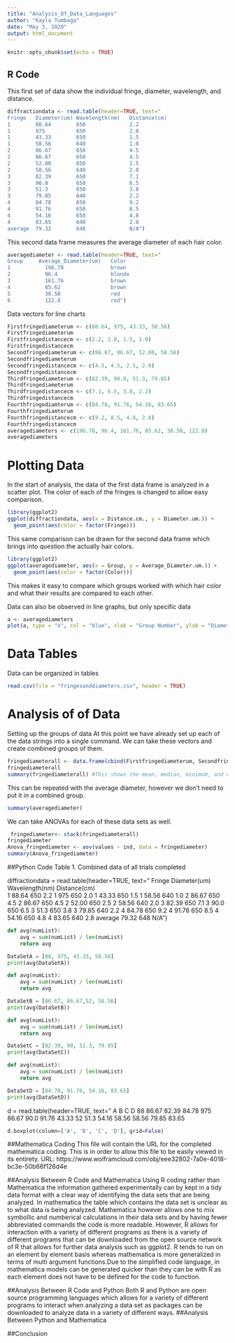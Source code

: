 ```yaml
---
title: "Analysis_Of_Data_Languages"
author: "Kayla Tumbaga"
date: "May 3, 2020"
output: html_document
---
```


```r
knitr::opts_chunk$set(echo = TRUE)
```

## R Code
This first set of data show the individual fringe, diameter, wavelength, and distance.
```r
diffractiondata <- read.table(header=TRUE, text="
Fringe   Diameter(um) Wavelength(nm)   Distance(cm)   
1        88.64        650              2.2
1        975          650              2.0
1        43.33        650              1.5
1        58.56        640              1.0
2        86.67        650              4.5
2        86.67        650              4.5
2        52.00        650              2.5
2        58.56        640              2.0
3        82.39        650              7.1
3        90.0         650              6.5
3        51.3         650              3.8
3        79.85        640              2.2
4        84.78        650              9.2
4        91.76        650              8.5
4        54.16        650              4.8
4        83.65        640              2.8
average  79.32        648              N/A")    
```

This second data frame measures the average diameter of each hair color. 
```r
averagediameter <- read.table(header=TRUE, text="
Group     Average_Diameter(um)   Color
1           196.78               brown
2           96.4                 blonde
3           161.76               brown
4           85.62                brown
5           30.58                red
6           122.8                red")
```

Data vectors for line charts
```r
Firstfringediameterum <- c(88.64, 975, 43.33, 58.56)
Firstfringediameterum
Firstfringedistancecm <- c(2.2, 2.0, 1.5, 1.0)
Firstfringedistancecm
Secondfringediameterum <- c(86.67, 86.67, 52.00, 58.56)
Secondfringediameterum
Secondfringedistancecm <- c(4.5, 4.5, 2.5, 2.0)
Secondfringedistancecm
Thirdfringediameterum <- c(82.39, 90.0, 51.3, 79.85)
Thirdfringediameterum
Thirdfringedistancecm <- c(7.1, 6.5, 3.8, 2.2)
Thirdfringedistancecm
Fourthfringediamterum <- c(84.78, 91.76, 54.16, 83.65)
Fourthfringediamterum
Fourthfringedistancecm <- c(9.2, 8.5, 4.8, 2.8)
Fourthfringedistancecm
averagediameters <- c(196.78, 96.4, 161.76, 85.62, 30.58, 122.8)
averagediameters
```


# Plotting Data 

In the start of analysis, the data of the first data frame is analyzed in a scatter plot. The color of each of the fringes is changed to allow easy comparison.

```r
library(ggplot2)
ggplot(diffractiondata, aes(x = Distance.cm., y = Diameter.um.)) + 
  geom_point(aes(color = factor(Fringe)))
```

This same comparison can be drawn for the second data frame which brings into question the actually hair colors.

```r
library(ggplot2)
ggplot(averagediameter, aes(x = Group, y = Average_Diameter.um.)) +
  geom_point(aes(color = factor(Color)))
```

This makes it easy to compare which groups worked with which hair color and what their results are compared to each other. 

Data can also be observed in line graphs, but only specific data
```r
a <- averagediameters
plot(a, type = "o", col = "blue", xlab = "Group Number", ylab = "Diameter Measured in um", main = "Average Diameters of Hair by Group")
```

# Data Tables

Data can be organized in tables
```r
read.csv(file = "fringesanddiameters.csv", header = TRUE)
```

# Analysis of of Data

Setting up the groups of data
At this point we have already set up each of the data strings into a single command. We can take these vectors and create combined groups of them.
```r
fringediameterall <- data.frame(cbind(Firstfringediameterum, Secondfringediameterum, Thirdfringediameterum, Fourthfringediamterum))
fringediameterall
summary(fringediameterall) #This shows the mean, median, minimum, and maximums through each of these data sets.
```
This can be repeated with the average diameter, however we don't need to put it in a combined group.
```r
summary(averagediameter)
```
We can take ANOVAs for each of these data sets as well.
```r
 fringediameter<- stack(fringediameterall)
fringediameter
Anova_fringediameter <- aov(values ~ ind, data = fringediameter)
summary(Anova_fringediameter)
```


##Python Code
Table 1. Combined data of all trials completed

diffractiondata = read.table(header=TRUE, text="
Fringe   Diameter(um) Wavelength(nm)   Distance(cm)   
1        88.64        650              2.2
1        975          650              2.0
1        43.33        650              1.5
1        58.56        640              1.0
2        86.67        650              4.5
2        86.67        650              4.5
2        52.00        650              2.5
2        58.56        640              2.0
3        82.39        650              7.1
3        90.0         650              6.5
3        51.3         650              3.8
3        79.85        640              2.2
4        84.78        650              9.2
4        91.76        650              8.5
4        54.16        650              4.8
4        83.65        640              2.8
average  79.32        648              N/A") 

```python
def avg(numList):
    avg = sum(numList) / len(numList)
    return avg

DataSetA = [88, 975, 43.33, 58.56]
print(avg(DataSetA))
```

```python
def avg(numList):
    avg = sum(numList) / len(numList)
    return avg

DataSetB = [86.67, 86.67,52, 58.56]
print(avg(DataSetB))
```

```python
def avg(numList):
    avg = sum(numList) / len(numList)
    return avg

DataSetC = [82.39, 90, 51.3, 79.85]
print(avg(DataSetC))
```

```python
def avg(numList):
    avg = sum(numList) / len(numList)
    return avg

DataSetD = [84.78, 91.76, 54.16, 83.65]
print(avg(DataSetD))
```
d = read.table(header=TRUE, text="
A	    B	    C	    D
88	  86.67	82.39	84.78
975	  86.67	90.0	91.76
43.33	52	  51.3	54.16
58.56	58.56	79.85	83.65

```python
d.boxplot(column=['A', 'B', 'C', 'D'], grid=False)
```

##Mathematica Coding
This file will contain the URL for the completed mathematica coding. 
This is in order to allow this file to be easily viewed in its entirety.
URL: https://www.wolframcloud.com/obj/eee32802-7a0e-4018-bc3e-50b66f126d4e

##Analysis Between R Code and Mathematica
Using R coding rather than Mathematica the information gathered
experimentally can by kept in a tidy data format with a clear way
of identifying the data sets that are being analyzed. In
mathematica the table which contains the data set is unclear as to
what data is being analyzed. Mathematica however allows one to mix
symbollic and numberical calculations in their data sets and by
having fewer abbreviated commands the code is more readable.
However, R allows for interaction with a variety of different
programs as there is a variety of different programs that can be
downloaded from the open source network of R that allows for
further data analysis such as ggplot2. R tends to run on an
element by element basis whereas mathematica is more generalized
in terms of multi argument functions.Due to the simplified code 
language, in mathematica models can be generated quicker than they
can be with R as each element does not have to be defined for the
code to function. 

##Analysis Between R Code and Python
Both R and Python are open source programming languages which 
allows for a variety of different programs to interact when 
analyzing a data set as packages can be downloaded to analyze data
in a variety of different ways. 
##Analysis Between Python and Mathematica

##Conclusion 